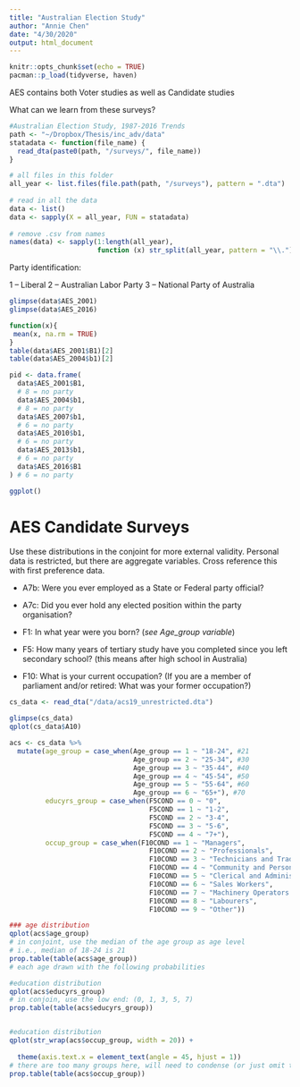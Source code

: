 ```yaml
---
title: "Australian Election Study"
author: "Annie Chen"
date: "4/30/2020"
output: html_document
---
```


```r
knitr::opts_chunk$set(echo = TRUE)
pacman::p_load(tidyverse, haven)
```

AES contains both Voter studies as well as Candidate studies

What can we learn from these surveys?

```r
#Australian Election Study, 1987-2016 Trends
path <- "~/Dropbox/Thesis/inc_adv/data"
statadata <- function(file_name) {
  read_dta(paste0(path, "/surveys/", file_name))
}

# all files in this folder 
all_year <- list.files(file.path(path, "/surveys"), pattern = ".dta")
  
# read in all the data
data <- list()
data <- sapply(X = all_year, FUN = statadata)
  
# remove .csv from names
names(data) <- sapply(1:length(all_year), 
                      function (x) str_split(all_year, pattern = "\\.")[[x]][1])

```


Party identification:

1 -- Liberal 
2 -- Australian Labor Party
3 -- National Party of Australia
```r
glimpse(data$AES_2001) 
glimpse(data$AES_2016) 

function(x){
 mean(x, na.rm = TRUE)
}
table(data$AES_2001$B1)[2]
table(data$AES_2004$b1)[2]

pid <- data.frame(
  data$AES_2001$B1,
  # 8 = no party
  data$AES_2004$b1,
  # 8 = no party
  data$AES_2007$b1,
  # 6 = no party
  data$AES_2010$b1,
  # 6 = no party
  data$AES_2013$b1,
  # 6 = no party
  data$AES_2016$B1
) # 6 = no party

ggplot()
```



# AES Candidate Surveys

Use these distributions in the conjoint for more external validity. Personal data is restricted, but there are aggregate variables. Cross reference this with first preference data. 

- A7b:	Were you ever employed as a State or Federal party official?
- A7c: Did you ever hold any elected position within the party organisation?

- F1: In what year were you born? (*see Age_group variable*)

- F5: How many years of tertiary study have you completed since you left secondary school? (this means after high school in Australia) 

- F10:	What is your current occupation? (If you are a member of parliament and/or retired: What was your former occupation?)



```r
cs_data <- read_dta("/data/acs19_unrestricted.dta")

glimpse(cs_data)
qplot(cs_data$A10)

acs <- cs_data %>% 
  mutate(age_group = case_when(Age_group == 1 ~ "18-24", #21
                               Age_group == 2 ~ "25-34", #30
                               Age_group == 3 ~ "35-44", #40
                               Age_group == 4 ~ "45-54", #50
                               Age_group == 5 ~ "55-64", #60
                               Age_group == 6 ~ "65+"), #70
         educyrs_group = case_when(F5COND == 0 ~ "0",
                                   F5COND == 1 ~ "1-2",
                                   F5COND == 2 ~ "3-4",
                                   F5COND == 3 ~ "5-6",
                                   F5COND == 4 ~ "7+"),
         occup_group = case_when(F10COND == 1 ~ "Managers",
                                   F10COND == 2 ~ "Professionals",
                                   F10COND == 3 ~ "Technicians and Trades Workers",
                                   F10COND == 4 ~ "Community and Personal Service Workers",
                                   F10COND == 5 ~ "Clerical and Administrative Workers",
                                   F10COND == 6 ~ "Sales Workers",
                                   F10COND == 7 ~ "Machinery Operators and Drivers",
                                   F10COND == 8 ~ "Labourers",
                                   F10COND == 9 ~ "Other")) 
```



```r
### age distribution
qplot(acs$age_group)
# in conjoint, use the median of the age group as age level
# i.e., median of 18-24 is 21 
prop.table(table(acs$age_group))
# each age drawn with the following probabilities

#education distribution
qplot(acs$educyrs_group)
# in conjoin, use the low end: (0, 1, 3, 5, 7)
prop.table(table(acs$educyrs_group))


#education distribution
qplot(str_wrap(acs$occup_group, width = 20)) +
  
  theme(axis.text.x = element_text(angle = 45, hjust = 1))
# there are too many groups here, will need to condense (or just omit this)
prop.table(table(acs$occup_group))
```






